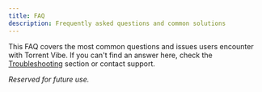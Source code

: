 ```yaml
---
title: FAQ
description: Frequently asked questions and common solutions
---
```


This FAQ covers the most common questions and issues users encounter with Torrent Vibe. If you can't find an answer here, check the [Troubleshooting](../troubleshooting/index.mdx) section or contact support.

*Reserved for future use.*